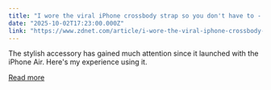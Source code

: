 ```yaml
---
title: "I wore the viral iPhone crossbody strap so you don't have to - my verdict after a week"
date: "2025-10-02T17:23:00.000Z"
link: "https://www.zdnet.com/article/i-wore-the-viral-iphone-crossbody-strap-so-you-dont-have-to-my-verdict-after-a-week/"
---
```


The stylish accessory has gained much attention since it launched with the iPhone Air. Here's my experience using it.

[Read more](https://www.zdnet.com/article/i-wore-the-viral-iphone-crossbody-strap-so-you-dont-have-to-my-verdict-after-a-week/)
